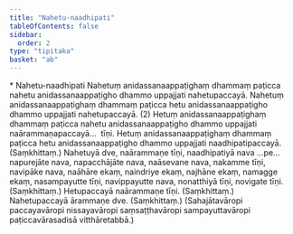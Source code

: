 ```yaml
---
title: "Nahetu-naadhipati"
tableOfContents: false
sidebar:
  order: 2
type: "tipitaka"
basket: "ab"
---
```



<DynamicBreadcrumb />

<Paragraph type="center">
* Nahetu-naadhipati
</Paragraph>

<Division number="547">

<Paragraph number="1224">
Nahetuṃ anidassanaappaṭighaṃ dhammaṃ paṭicca nahetu anidassanaappaṭigho dhammo uppajjati nahetupaccayā. Nahetuṃ anidassanaappaṭighaṃ dhammaṃ paṭicca hetu anidassanaappaṭigho dhammo uppajjati nahetupaccayā. (2)
</Paragraph>

<Paragraph number="1225">
Hetuṃ anidassanaappaṭighaṃ dhammaṃ paṭicca nahetu anidassanaappaṭigho dhammo uppajjati naārammaṇapaccayā…  tīṇi.
</Paragraph>

<Paragraph number="1226">
Hetuṃ anidassanaappaṭighaṃ dhammaṃ paṭicca hetu anidassanaappaṭigho dhammo uppajjati naadhipatipaccayā. (Saṃkhittaṃ.)
</Paragraph>

</Division>
<Division number="548">

<Paragraph number="1227">
Nahetuyā dve, naārammaṇe tīṇi, naadhipatiyā nava …pe…  napurejāte nava, napacchājāte nava, naāsevane nava, nakamme tīṇi, navipāke nava, naāhāre ekaṃ, naindriye ekaṃ, najhāne ekaṃ, namagge ekaṃ, nasampayutte tīṇi, navippayutte nava, nonatthiyā tīṇi, novigate tīṇi. (Saṃkhittaṃ.)
</Paragraph>

<Paragraph number="1228">
Hetupaccayā naārammaṇe tīṇi. (Saṃkhittaṃ.)
</Paragraph>

<Paragraph number="1229">
Nahetupaccayā ārammaṇe dve. (Saṃkhittaṃ.)
</Paragraph>

<Paragraph number="1230">
(Sahajātavāropi paccayavāropi nissayavāropi saṃsaṭṭhavāropi sampayuttavāropi paṭiccavārasadisā vitthāretabbā.)
</Paragraph>
</Division>